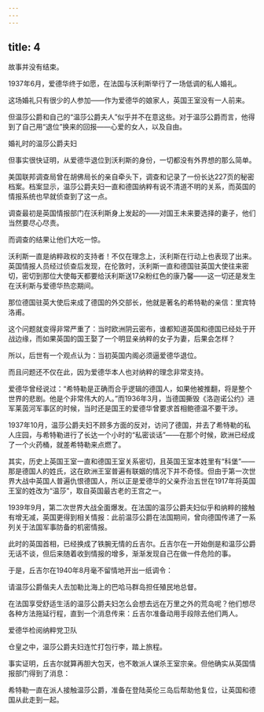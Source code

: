 ```yaml
---
---
---
```

title: 4
---



故事并没有结束。

1937年6月，爱德华终于如愿，在法国与沃利斯举行了一场低调的私人婚礼。

这场婚礼只有很少的人参加——作为爱德华的娘家人，英国王室没有一人前来。

但温莎公爵和自己的“温莎公爵夫人”似乎并不在意这些。对于温莎公爵而言，他得到了自己用“退位”换来的回报——心爱的女人，以及自由。

婚礼时的温莎公爵夫妇



但事实很快证明，从爱德华退位到沃利斯的身份，一切都没有外界想的那么简单。

美国联邦调查局曾在胡佛局长的亲自牵头下，调查和记录了一份长达227页的秘密档案。档案显示，温莎公爵夫妇一直和德国纳粹有说不清道不明的关系，而英国的情报系统也早就侦查到了这一点。

调查最初是英国情报部门在沃利斯身上发起的——对国王未来要选择的妻子，他们当然要尽心尽责。

而调查的结果让他们大吃一惊。

沃利斯一直是纳粹政权的支持者！不仅在理念上，沃利斯在行动上也表现了出来。英国情报人员经过侦查后发现，在伦敦时，沃利斯一直和德国驻英国大使往来密切，密切到那位大使每天都要给沃利斯送17朵粉红色的康乃馨——这一切还是发生在沃利斯与爱德华热恋期间。

那位德国驻英大使后来成了德国的外交部长，他就是著名的希特勒的亲信：里宾特洛甫。

这个问题就变得非常严重了：当时欧洲阴云密布，谁都知道英国和德国已经处于开战边缘，而如果英国的国王娶了一个明显亲纳粹的女子为妻，后果会怎样？

所以，后世有一个观点认为：当初英国内阁必须逼爱德华退位。

而且问题还不仅在此，因为爱德华本人也对纳粹的理念非常支持。

爱德华曾经说过：“希特勒是正确而合乎逻辑的德国人，如果他被推翻，将是整个世界的悲剧。他是个非常伟大的人。”而1936年3月，当德国撕毁《洛迦诺公约》进军莱茵河军事区的时候，当时还是国王的爱德华曾要求首相鲍德温不要干涉。

1937年10月，温莎公爵夫妇不顾多方面的反对，访问了德国，并去了希特勒的私人庄园，与希特勒进行了长达一个小时的“私密谈话”——在那个时候，欧洲已经成了一个火药桶，就差希特勒来点燃了。

其实，历史上英国王室一直和德国王室关系密切，且英国王室本姓里有“科堡”——那是德国人的姓氏，这在欧洲王室普遍有联姻的情况下并不奇怪。但由于第一次世界大战中英国人普遍仇恨德国人，所以正是爱德华的父亲乔治五世在1917年将英国王室的姓改为“温莎”，取自英国最古老的王宫之一。

1939年9月，第二次世界大战全面爆发。在法国的温莎公爵夫妇似乎和纳粹的接触有增无减，英国更得到相关情报：此前温莎公爵在法国期间，曾向德国传递了一系列关于法国军事防备的机密情报。

此时的英国首相，已经换成了铁腕无情的丘吉尔。丘吉尔在一开始倒是和温莎公爵无话不谈，但后来随着收到情报的增多，渐渐发现自己在做一件危险的事。

于是，丘吉尔在1940年8月毫不留情地开出一纸调令：

请温莎公爵偕夫人去加勒比海上的巴哈马群岛担任殖民地总督。

在法国享受舒适生活的温莎公爵夫妇怎么会想去远在万里之外的荒岛呢？他们想尽各种方法拖延行程，直到一个消息传来：丘吉尔准备动用手段除去他们两人。

爱德华检阅纳粹党卫队



仓皇之中，温莎公爵夫妇连忙打包行李，踏上旅程。

事实证明，丘吉尔就算再胆大包天，也不敢派人谋杀王室宗亲。但他确实从英国情报部门得到了消息：

希特勒一直在派人接触温莎公爵，准备在登陆英伦三岛后帮助他复位，让英国和德国从此走到一起。